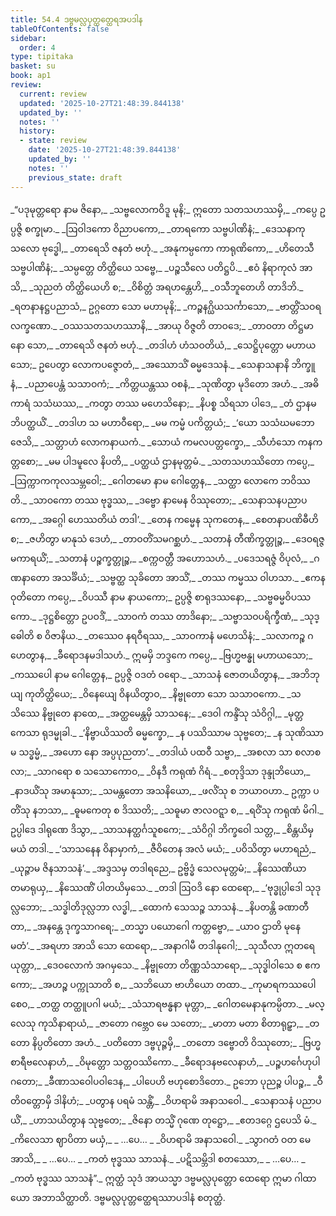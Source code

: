 ```yaml
---
title: 54.4 ဒဗ္ဗမလ္လပုတ္တတ္ထေရအပဒါန
tableOfContents: false
sidebar:
  order: 4
type: tipitaka
basket: su
book: ap1
review:
  current: review
  updated: '2025-10-27T21:48:39.844138'
  updated_by: ''
  notes: ''
  history:
  - state: review
    date: '2025-10-27T21:48:39.844138'
    updated_by: ''
    notes: ''
    previous_state: draft
---
```



<ReviewStatus review={frontmatter.review} showDetails={true} />

<HypothesisAnnotation frontmatter={frontmatter} />

<DynamicBreadcrumb />

<Division number="108" book="ap1" e="ch" v="20" p="438">

<Paragraph number="7061" type="verses" book="ap1">
_“ပဒုမုတ္တရော နာမ ဇိနော,_  
_သဗ္ဗလောကဝိဒူ မုနိ;_  
ဣတော သတသဟဿမှိ,_  
_ကပ္ပေ ဥပ္ပဇ္ဇိ စက္ခုမာ._  

</Paragraph>

</Division>
<Division number="109" book="ap1" e="ch" v="20" p="438">

<Paragraph number="7062" type="verses" book="ap1">
_ဩဝါဒကော ဝိညာပကော,_  
_တာရကော သဗ္ဗပါဏိနံ;_  
_ဒေသနာကုသလော ဗုဒ္ဓေါ,_  
_တာရေသိ ဇနတံ ဗဟုံ._  

</Paragraph>

</Division>
<Division number="110" book="ap1" e="ch" v="20" p="438">

<Paragraph number="7063" type="verses" book="ap1">
_အနုကမ္ပကော ကာရုဏိကော,_  
_ဟိတေသီ သဗ္ဗပါဏိနံ;_  
_သမ္ပတ္တေ တိတ္ထိယေ သဗ္ဗေ,_  
_ပဉ္စသီလေ ပတိဋ္ဌပိ._  

</Paragraph>

</Division>
<Division number="111" book="ap1" e="ch" v="20" p="438">

<Paragraph number="7064" type="verses" book="ap1">
_ဧဝံ နိရာကုလံ အာသိ,_  
_သုညတံ တိတ္ထိယေဟိ စ;_  
_ဝိစိတ္တံ အရဟန္တေဟိ,_  
_ဝသီဘူတေဟိ တာဒိဘိ._  

</Paragraph>

</Division>
<Division number="112" book="ap1" e="ch" v="20" p="438">

<Paragraph number="7065" type="verses" book="ap1">
_ရတနာနဋ္ဌပညာသံ,_  
ဥဂ္ဂတော သော မဟာမုနိ;_  
_ကဉ္စနဂ္ဃိယသင်္ကာသော,_  
_ဗာတ္တိံသဝရလက္ခဏော._  

</Paragraph>

</Division>
<Division number="113" book="ap1" e="ch" v="20" p="438">

<Paragraph number="7066" type="verses" book="ap1">
_ဝဿသတသဟဿာနိ,_  
_အာယု ဝိဇ္ဇတိ တာဝဒေ;_  
_တာဝတာ တိဋ္ဌမာနော သော,_  
_တာရေသိ ဇနတံ ဗဟုံ._  

</Paragraph>

</Division>
<Division number="114" book="ap1" e="ch" v="20" p="438">

<Paragraph number="7067" type="verses" book="ap1">
_တဒါဟံ ဟံသဝတိယံ,_  
_သေဋ္ဌိပုတ္တော မဟာယသော;_  
ဥပေတွာ လောကပဇ္ဇောတံ,_  
_အဿောသိံ ဓမ္မဒေသနံ._  

</Paragraph>

</Division>
<Division number="115" book="ap1" e="ch" v="20" p="438">

<Paragraph number="7068" type="verses" book="ap1">
_သေနာသနာနိ ဘိက္ခူနံ,_  
_ပညာပေန္တံ သသာဝကံ;_  
_ကိတ္တယန္တဿ ဝစနံ,_  
_သုဏိတွာ မုဒိတော အဟံ._  

</Paragraph>

</Division>
<Division number="116" book="ap1" e="ch" v="20" p="438">

<Paragraph number="7069" type="verses" book="ap1">
_အဓိကာရံ သသံဃဿ,_  
_ကတွာ တဿ မဟေသိနော;_  
_နိပစ္စ သိရသာ ပါဒေ,_  
_တံ ဌာနမဘိပတ္ထယိံ._  

</Paragraph>

</Division>
<Division number="117" book="ap1" e="ch" v="20" p="438">

<Paragraph number="7070" type="verses" book="ap1">
_တဒါဟ သ မဟာဝီရော,_  
_မမ ကမ္မံ ပကိတ္တယံ;_  
_‘ယော သသံဃမဘောဇေသိ,_  
_သတ္တာဟံ လောကနာယကံ._  

</Paragraph>

</Division>
<Division number="118" book="ap1" e="ch" v="20" p="438">

<Paragraph number="7071" type="verses" book="ap1">
_သောယံ ကမလပတ္တက္ခော,_  
_သီဟံသော ကနကတ္တစော;_  
_မမ ပါဒမူလေ နိပတိ,_  
_ပတ္ထယံ ဌာနမုတ္တမံ._  

</Paragraph>

</Division>
<Division number="119" book="ap1" e="ch" v="20" p="439">

<Paragraph number="7072" type="verses" book="ap1">
_သတသဟဿိတော ကပ္ပေ,_  
_ဩက္ကာကကုလသမ္ဘဝေါ;_  
_ဂေါတမော နာမ ဂေါတ္တေန,_  
_သတ္ထာ လောကေ ဘဝိဿတိ._  

</Paragraph>

</Division>
<Division number="120" book="ap1" e="ch" v="20" p="439">

<Paragraph number="7073" type="verses" book="ap1">
_သာဝကော တဿ ဗုဒ္ဓဿ,_  
_ဒဗ္ဗော နာမေန ဝိဿုတော;_  
_သေနာသနပညာပကော,_  
_အဂ္ဂေါ ဟေဿတိယံ တဒါ’._  

</Paragraph>

</Division>
<Division number="121" book="ap1" e="ch" v="20" p="439">

<Paragraph number="7074" type="verses" book="ap1">
_တေန ကမ္မေန သုကတေန,_  
_စေတနာပဏိဓီဟိ စ;_  
_ဇဟိတွာ မာနုသံ ဒေဟံ,_  
_တာဝတိံသမဂစ္ဆဟံ._  

</Paragraph>

</Division>
<Division number="122" book="ap1" e="ch" v="20" p="439">

<Paragraph number="7075" type="verses" book="ap1">
_သတာနံ တီဏိက္ခတ္တုဉ္စ,_  
_ဒေဝရဇ္ဇမကာရယိံ;_  
_သတာနံ ပဉ္စက္ခတ္တုဉ္စ,_  
_စက္ကဝတ္တီ အဟောသဟံ._  

</Paragraph>

</Division>
<Division number="123" book="ap1" e="ch" v="20" p="439">

<Paragraph number="7076" type="verses" book="ap1">
_ပဒေသရဇ္ဇံ ဝိပုလံ,_  
_ဂဏနာတော အသင်္ခိယံ;_  
_သဗ္ဗတ္ထ သုခိတော အာသိံ,_  
_တဿ ကမ္မဿ ဝါဟသာ._  

</Paragraph>

</Division>
<Division number="124" book="ap1" e="ch" v="20" p="439">

<Paragraph number="7077" type="verses" book="ap1">
_ဧကနဝုတိတော ကပ္ပေ,_  
_ဝိပဿီ နာမ နာယကော;_  
ဥပ္ပဇ္ဇိ စာရုဒဿနော,_  
_သဗ္ဗဓမ္မဝိပဿကော._  

</Paragraph>

</Division>
<Division number="125" book="ap1" e="ch" v="20" p="439">

<Paragraph number="7078" type="verses" book="ap1">
_ဒုဋ္ဌစိတ္တော ဥပဝဒိံ,_  
_သာဝကံ တဿ တာဒိနော;_  
_သဗ္ဗာသဝပရိက္ခီဏံ,_  
_သုဒ္ဓေါတိ စ ဝိဇာနိယ._  

</Paragraph>

</Division>
<Division number="126" book="ap1" e="ch" v="20" p="439">

<Paragraph number="7079" type="verses" book="ap1">
_တဿေဝ နရဝီရဿ,_  
_သာဝကာနံ မဟေသိနံ;_  
_သလာကဉ္စ ဂဟေတွာန,_  
_ခီရောဒနမဒါသဟံ._  

</Paragraph>

</Division>
<Division number="127" book="ap1" e="ch" v="20" p="439">

<Paragraph number="7080" book="ap1">
ဣမမှိ ဘဒ္ဒကေ ကပ္ပေ,_  
_ဗြဟ္မဗန္ဓု မဟာယသော;_  
_ကဿပေါ နာမ ဂေါတ္တေန,_  
ဥပ္ပဇ္ဇိ ဝဒတံ ဝရော._  

</Paragraph>

</Division>
<Division number="128" book="ap1" e="ch" v="20" p="439">

<Paragraph number="7081" type="verses" book="ap1">
_သာသနံ ဇောတယိတွာန,_  
_အဘိဘုယျ ကုတိတ္ထိယေ;_  
_ဝိနေယျေ ဝိနယိတွာဝ,_  
_နိဗ္ဗုတော သော သသာဝကော._  

</Paragraph>

</Division>
<Division number="129" book="ap1" e="ch" v="20" p="439">

<Paragraph number="7082" type="verses" book="ap1">
_သသိဿေ နိဗ္ဗုတေ နာထေ,_  
_အတ္ထမေန္တမှိ သာသနေ;_  
_ဒေဝါ ကန္ဒိံသု သံဝိဂ္ဂါ,_  
_မုတ္တကေသာ ရုဒမ္မုခါ._  

</Paragraph>

</Division>
<Division number="130" book="ap1" e="ch" v="20" p="439">

<Paragraph number="7083" type="verses" book="ap1">
_‘နိဗ္ဗာယိဿတိ ဓမ္မက္ခော,_  
_န ပဿိဿာမ သုဗ္ဗတေ;_  
_န သုဏိဿာမ သဒ္ဓမ္မံ,_  
_အဟော နော အပ္ပပုညတာ’._  

</Paragraph>

</Division>
<Division number="131" book="ap1" e="ch" v="20" p="440">

<Paragraph number="7084" type="verses" book="ap1">
_တဒါယံ ပထဝီ သဗ္ဗာ,_  
_အစလာ သာ စလာစလာ;_  
_သာဂရော စ သသောကောဝ,_  
_ဝိနဒီ ကရုဏံ ဂိရံ._  

</Paragraph>

</Division>
<Division number="132" book="ap1" e="ch" v="20" p="440">

<Paragraph number="7085" type="verses" book="ap1">
_စတုဒ္ဒိသာ ဒုန္ဒုဘိယော,_  
_နာဒယိံသု အမာနုသာ;_  
_သမန္တတော အသနိယော,_  
_ဖလိံသု စ ဘယာဝဟာ._  

</Paragraph>

</Division>
<Division number="133" book="ap1" e="ch" v="20" p="440">

<Paragraph number="7086" type="verses" book="ap1">
ဥက္ကာ ပတိံသု နဘသာ,_  
_ဓူမကေတု စ ဒိဿတိ;_  
_သဓူမာ ဇာလဝဋ္ဋာ စ,_  
_ရဝိံသု ကရုဏံ မိဂါ._  

</Paragraph>

</Division>
<Division number="134" book="ap1" e="ch" v="20" p="440">

<Paragraph number="7087" type="verses" book="ap1">
ဥပ္ပါဒေ ဒါရုဏေ ဒိသွာ,_  
_သာသနတ္ထင်္ဂသူစကေ;_  
_သံဝိဂ္ဂါ ဘိက္ခဝေါ သတ္တ,_  
_စိန္တယိမှ မယံ တဒါ._  

</Paragraph>

</Division>
<Division number="135" book="ap1" e="ch" v="20" p="440">

<Paragraph number="7088" type="verses" book="ap1">
_‘သာသနေန ဝိနာမှာကံ,_  
_ဇီဝိတေန အလံ မယံ;_  
_ပဝိသိတွာ မဟာရညံ,_  
_ယုဉ္ဇာမ ဇိနသာသနံ’._  

</Paragraph>

</Division>
<Division number="136" book="ap1" e="ch" v="20" p="440">

<Paragraph number="7089" type="verses" book="ap1">
_အဒ္ဒသမှ တဒါရညေ,_  
ဥဗ္ဗိဒ္ဓံ သေလမုတ္တမံ;_  
_နိဿေဏိယာ တမာရုယှ,_  
_နိဿေဏိံ ပါတယိမှသေ._  

</Paragraph>

</Division>
<Division number="137" book="ap1" e="ch" v="20" p="440">

<Paragraph number="7090" type="verses" book="ap1">
_တဒါ ဩဝဒိ နော ထေရော,_  
_‘ဗုဒ္ဓုပ္ပါဒေါ သုဒုလ္လဘော;_  
_သဒ္ဓါတိဒုလ္လဘာ လဒ္ဓါ,_  
_ထောကံ သေသဉ္စ သာသနံ._  

</Paragraph>

</Division>
<Division number="138" book="ap1" e="ch" v="20" p="440">

<Paragraph number="7091" type="verses" book="ap1">
_နိပတန္တိ ခဏာတီတာ,_  
_အနန္တေ ဒုက္ခသာဂရေ;_  
_တသ္မာ ပယောဂေါ ကတ္တဗ္ဗော,_  
_ယာဝ ဌာတိ မုနေ မတံ’._  

</Paragraph>

</Division>
<Division number="139" book="ap1" e="ch" v="20" p="440">

<Paragraph number="7092" type="verses" book="ap1">
_အရဟာ အာသိ သော ထေရော,_  
_အနာဂါမီ တဒါနုဂေါ;_  
_သုသီလာ ဣတရေ ယုတ္တာ,_  
_ဒေဝလောကံ အဂမှသေ._  

</Paragraph>

</Division>
<Division number="140" book="ap1" e="ch" v="20" p="440">

<Paragraph number="7093" type="verses" book="ap1">
_နိဗ္ဗုတော တိဏ္ဏသံသာရော,_  
_သုဒ္ဓါဝါသေ စ ဧကကော;_  
_အဟဉ္စ ပက္ကုသာတိ စ,_  
_သဘိယော ဗာဟိယော တထာ._  

</Paragraph>

</Division>
<Division number="141" book="ap1" e="ch" v="20" p="440">

<Paragraph number="7094" type="verses" book="ap1">
_ကုမာရကဿပေါ စေဝ,_  
_တတ္ထ တတ္ထူပဂါ မယံ;_  
_သံသာရဗန္ဓနာ မုတ္တာ,_  
_ဂေါတမေနာနုကမ္ပိတာ._  

</Paragraph>

</Division>
<Division number="142" book="ap1" e="ch" v="20" p="440">

<Paragraph number="7095" type="verses" book="ap1">
_မလ္လေသု ကုသိနာရာယံ,_  
_ဇာတော ဂဗ္ဘေဝ မေ သတော;_  
_မာတာ မတာ စိတာရုဠှာ,_  
_တတော နိပ္ပတိတော အဟံ._  

</Paragraph>

</Division>
<Division number="143" book="ap1" e="ch" v="20" p="441">

<Paragraph number="7096" type="verses" book="ap1">
_ပတိတော ဒဗ္ဗပုဉ္ဇမှိ,_  
_တတော ဒဗ္ဗောတိ ဝိဿုတော;_  
_ဗြဟ္မစာရီဗလေနာဟံ,_  
_ဝိမုတ္တော သတ္တဝဿိကော._  

</Paragraph>

</Division>
<Division number="144" book="ap1" e="ch" v="20" p="441">

<Paragraph number="7097" type="verses" book="ap1">
_ခီရောဒနဗလေနာဟံ,_  
_ပဉ္စဟင်္ဂေဟုပါဂတော;_  
_ခီဏာသဝေါပဝါဒေန,_  
_ပါပေဟိ ဗဟုစောဒိတော._  

</Paragraph>

</Division>
<Division number="145" book="ap1" e="ch" v="20" p="441">

<Paragraph number="7098" type="verses" book="ap1">
ဥဘော ပုညဉ္စ ပါပဉ္စ,_  
_ဝီတိဝတ္တောမှိ ဒါနိဟံ;_  
_ပတွာန ပရမံ သန္တိံ,_  
_ဝိဟရာမိ အနာသဝေါ._  

</Paragraph>

</Division>
<Division number="146" book="ap1" e="ch" v="20" p="441">

<Paragraph number="7099" type="verses" book="ap1">
_သေနာသနံ ပညာပယိံ,_  
_ဟာသယိတွာန သုဗ္ဗတေ;_  
_ဇိနော တသ္မိံ ဂုဏေ တုဋ္ဌော,_  
_ဧတဒဂ္ဂေ ဌပေသိ မံ._  

</Paragraph>

</Division>
<Division number="147" book="ap1" e="ch" v="20" p="441">

<Paragraph number="7100" type="verses" book="ap1">
_ကိလေသာ ဈာပိတာ မယှံ,_  
_ …ပေ… _  
_ဝိဟရာမိ အနာသဝေါ._  

</Paragraph>

</Division>
<Division number="148" book="ap1" e="ch" v="20" p="441">

<Paragraph number="7101" type="verses" book="ap1">
_သွာဂတံ ဝတ မေ အာသိ,_  
_ …ပေ… _  
_ကတံ ဗုဒ္ဓဿ သာသနံ._  

</Paragraph>

</Division>
<Division number="149" book="ap1" e="ch" v="20" p="441">

<Paragraph number="7102" type="verses" book="ap1">
_ပဋိသမ္ဘိဒါ စတဿော,_  
_ …ပေ… _  
_ကတံ ဗုဒ္ဓဿ သာသနံ”._  

</Paragraph>

<Paragraph number="7103" book="ap1">
ဣတ္ထံ သုဒံ အာယသ္မာ ဒဗ္ဗမလ္လပုတ္တော ထေရော ဣမာ ဂါထာယော အဘာသိတ္ထာတိ.

</Paragraph>
</Division>

<Paragraph number="7104" type="center" book="ap1">
ဒဗ္ဗမလ္လပုတ္တတ္ထေရဿာပဒါနံ စတုတ္ထံ.
</Paragraph>